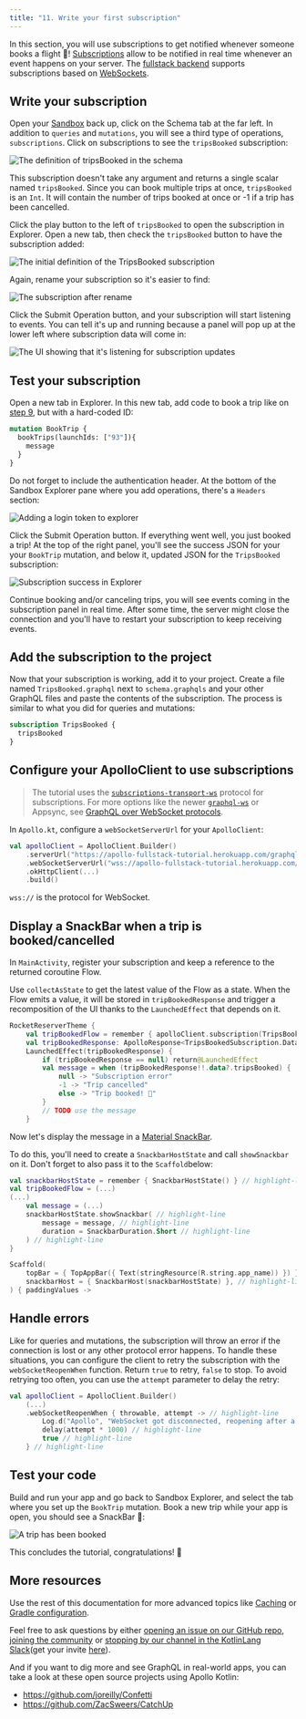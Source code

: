 ```yaml
---
title: "11. Write your first subscription"
---
```


In this section, you will use subscriptions to get notified whenever someone books a flight 🚀! [Subscriptions](https://graphql.org/blog/subscriptions-in-graphql-and-relay/) allow to be notified in real time whenever an event happens on your server. The [fullstack backend](https://apollo-fullstack-tutorial.herokuapp.com) supports subscriptions based on [WebSockets](https://en.wikipedia.org/wiki/WebSocket).


## Write your subscription

Open your [Sandbox](https://studio.apollographql.com/sandbox/explorer?endpoint=https%3A%2F%2Fapollo-fullstack-tutorial.herokuapp.com%2Fgraphql) back up, click on the Schema tab at the far left. In addition to `queries` and `mutations`, you will see a third type of operations, `subscriptions`. Click on subscriptions to see the `tripsBooked` subscription:

<img alt="The definition of tripsBooked in the schema" class="screenshot" src="images/schema_tripsBooked_definition.png"/>

This subscription doesn't take any argument and returns a single scalar named `tripsBooked`. Since you can book multiple trips at once, `tripsBooked` is an `Int`. It will contain the number of trips booked at once or -1 if a trip has been cancelled.

Click the play button to the left of `tripsBooked` to open the subscription in Explorer. Open a new tab, then check the `tripsBooked` button to have the subscription added:

<img alt="The initial definition of the TripsBooked subscription" class="screenshot" src="images/explorer_tripsbooked_initial.png"/>

Again, rename your subscription so it's easier to find:

<img alt="The subscription after rename" class="screenshot" src="images/explorer_tripsbooked_renamed.png"/>

Click the Submit Operation button, and your subscription will start listening to events. You can tell it's up and running because a panel will pop up at the lower left where subscription data will come in:

<img alt="The UI showing that it's listening for subscription updates" class="screenshot" src="images/explorer_subscriptions_listening.png"/>

## Test your subscription

Open a new tab in Explorer. In this new tab, add code to book a trip like on [step 9](09-write-your-first-mutation), but with a hard-coded ID:

```graphql
mutation BookTrip {
  bookTrips(launchIds: ["93"]){
    message
  }
}
```

Do not forget to include the authentication header. At the bottom of the Sandbox Explorer pane where you add operations, there's a `Headers` section:

<img alt="Adding a login token to explorer" class="screenshot" src="images/explorer_authentication_header.png"/>

Click the Submit Operation button. If everything went well, you just booked a trip! At the top of the right panel, you'll see the success JSON for your your `BookTrip` mutation, and below it, updated JSON for the `TripsBooked` subscription:

<img alt="Subscription success in Explorer" class="screenshot" src="images/explorer_subscription_success.png"/>

Continue booking and/or canceling trips, you will see events coming in the subscription panel in real time. After some time, the server might close the connection and you'll have to restart your subscription to keep receiving events.

## Add the subscription to the project

Now that your subscription is working, add it to your project. Create a file named `TripsBooked.graphql` next to `schema.graphqls` and your other GraphQL files and paste the contents of the subscription. The process is similar to what you did for queries and mutations:

```graphql title="app/src/main/graphql/TripsBooked.graphql"
subscription TripsBooked {
  tripsBooked
}
```

## Configure your ApolloClient to use subscriptions
> The tutorial uses the [`subscriptions-transport-ws`](https://github.com/apollographql/subscriptions-transport-ws/blob/master/PROTOCOL.md) protocol for subscriptions. For more options like the newer [`graphql-ws`](https://github.com/enisdenjo/graphql-ws/blob/master/PROTOCOL.md) or Appsync, see [GraphQL over WebSocket protocols](../essentials/subscriptions/#customizing-your-websocket-protocol).

In `Apollo.kt`, configure a `webSocketServerUrl` for your `ApolloClient`:

```kotlin title="Apollo.kt"
val apolloClient = ApolloClient.Builder()
    .serverUrl("https://apollo-fullstack-tutorial.herokuapp.com/graphql")
    .webSocketServerUrl("wss://apollo-fullstack-tutorial.herokuapp.com/graphql") // highlight-line
    .okHttpClient(...)
    .build()
```

`wss://` is the protocol for WebSocket.

## Display a SnackBar when a trip is booked/cancelled

In `MainActivity`, register your subscription and keep a reference to the returned coroutine Flow. 

Use `collectAsState` to get the latest value of the Flow as a state. When the Flow emits a value, it will be stored in `tripBookedResponse` and trigger a recomposition of the UI thanks to the `LaunchedEffect` that depends on it.

```kotlin title="MainActivity.kt"
RocketReserverTheme {
    val tripBookedFlow = remember { apolloClient.subscription(TripsBookedSubscription()).toFlow() }
    val tripBookedResponse: ApolloResponse<TripsBookedSubscription.Data>? by tripBookedFlow.collectAsState(initial = null)
    LaunchedEffect(tripBookedResponse) {
        if (tripBookedResponse == null) return@LaunchedEffect
        val message = when (tripBookedResponse!!.data?.tripsBooked) {
            null -> "Subscription error"
            -1 -> "Trip cancelled"
            else -> "Trip booked! 🚀"
        }
        // TODO use the message
    }
```

Now let's display the message in a [Material SnackBar](https://m3.material.io/components/snackbar/overview).

To do this, you'll need to create a `SnackbarHostState` and call `showSnackbar` on it. Don't forget to also pass it to the `Scaffold`below:

```kotlin title="MainActivity.kt"
val snackbarHostState = remember { SnackbarHostState() } // highlight-line
val tripBookedFlow = (...)
(...)
    val message = (...)
    snackbarHostState.showSnackbar( // highlight-line
        message = message, // highlight-line
        duration = SnackbarDuration.Short // highlight-line
    ) // highlight-line
}

Scaffold(
    topBar = { TopAppBar({ Text(stringResource(R.string.app_name)) }) },
    snackbarHost = { SnackbarHost(snackbarHostState) }, // highlight-line
) { paddingValues ->

```

## Handle errors

Like for queries and mutations, the subscription will throw an error if the connection is lost or any other protocol error happens. To handle these situations, you can configure the client to retry the subscription with the `webSocketReopenWhen` function. Return `true` to retry, `false` to stop. To avoid retrying too often, you can use the `attempt` parameter to delay the retry:

```kotlin title="MainActivity.kt"
val apolloClient = ApolloClient.Builder()
    (...)
    .webSocketReopenWhen { throwable, attempt -> // highlight-line
        Log.d("Apollo", "WebSocket got disconnected, reopening after a delay", throwable) // highlight-line
        delay(attempt * 1000) // highlight-line
        true // highlight-line
    } // highlight-line
```

## Test your code

Build and run your app and go back to Sandbox Explorer, and select the tab where you set up the `BookTrip` mutation. Book a new trip while your app is open, you should see a SnackBar 🚀:

<img alt="A trip has been booked" class="screenshot" src="images/snackbar.png"/>

This concludes the tutorial, congratulations! 🎉 

## More resources

Use the rest of this documentation for more advanced topics like [Caching](../caching/introduction/) or [Gradle configuration](../advanced/plugin-configuration/).

Feel free to ask questions by either [opening an issue on our GitHub repo](https://github.com/apollographql/apollo-kotlin/issues), [joining the community](http://community.apollographql.com/new-topic?category=Help&tags=mobile,client) or [stopping by our channel in the KotlinLang Slack](https://app.slack.com/client/T09229ZC6/C01A6KM1SBZ)(get your invite [here](https://slack.kotl.in/)).

And if you want to dig more and see GraphQL in real-world apps, you can take a look at these open source projects using Apollo Kotlin:

* https://github.com/joreilly/Confetti
* https://github.com/ZacSweers/CatchUp
